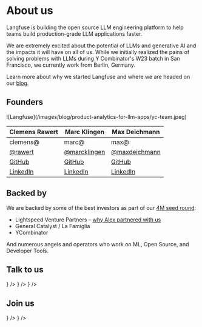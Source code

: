 # About us

Langfuse is building the open source LLM engineering platform to help teams build production-grade LLM applications faster.

We are extremely excited about the potential of LLMs and generative AI and the impacts it will have on all of us. While we initially realized the pains of solving problems with LLMs during Y Combinator's W23 batch in San Francisco, we currently work from Berlin, Germany.

Learn more about why we started Langfuse and where we are headed on our [blog](/blog/announcing-our-seed-round).

## Founders

<Frame fullWidth>
  ![Langfuse](/images/blog/product-analytics-for-llm-apps/yc-team.jpeg)
</Frame>

| Clemens Rawert                                 | Marc Klingen                                        | Max Deichmann                                        |
| ---------------------------------------------- | --------------------------------------------------- | ---------------------------------------------------- |
| clemens@                                       | marc@                                               | max@                                                 |
| [@rawert](https://x.com/rawert)                | [@marcklingen](https://x.com/marcklingen)           | [@maxdeichmann](https://x.com/maxdeichmann)          |
| [GitHub](https://github.com/clemra)            | [GitHub](https://github.com/marcklingen)            | [GitHub](https://github.com/maxdeichmann)            |
| [LinkedIn](https://www.linkedin.com/in/rawert) | [LinkedIn](https://www.linkedin.com/in/marcklingen) | [LinkedIn](https://www.linkedin.com/in/maxdeichmann) |

## Backed by

We are backed by some of the best investors as part of our [4M seed round](/blog/announcing-our-seed-round):

- Lightspeed Venture Partners – [why Alex partnered with us](https://lsvp.com/stories/building-with-langfuse-observability-analytics-for-llm-applications/)
- General Catalyst / La Famiglia
- YCombinator

And numerous angels and operators who work on ML, Open Source, and Developer Tools.

## Talk to us


<Cards num={3}>
  <Card
    title="GitHub Discussions"
    href="/gh-discussions"
    icon={<IconGithub />}
  />
  <Card title="Discord" href="/discord" icon={<IconDiscord />} />
  <Card
    title="contact@langfuse.com"
    href="mailto:contact@langfuse.com"
    icon={<Mail />}
  />
</Cards>

## Join us

<Cards num={3}>
  <Card title="Careers page" href="/careers" icon={<UsersRound />} />
  <Card
    title="careers@langfuse.com"
    href="mailto:careers@langfuse.com"
    icon={<Mail />}
  />
</Cards>
